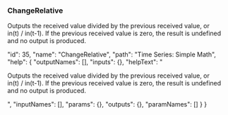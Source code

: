 ### ChangeRelative

Outputs the received value divided by the previous received value, or <span class="highlight">in(t) / in(t-1)</span>. If the previous received value is zero, the result is undefined and no output is produced.










  "id": 35,
  "name": "ChangeRelative",
  "path": "Time Series: Simple Math",
  "help": {
    "outputNames": [],
    "inputs": {},
    "helpText": "<p>Outputs the received value divided by the previous received value, or <span class='highlight'>in(t)&nbsp;/&nbsp;in(t-1)</span>. If the previous received value is zero, the result is undefined and no output is produced.</p>",
    "inputNames": [],
    "params": {},
    "outputs": {},
    "paramNames": []
  }
}